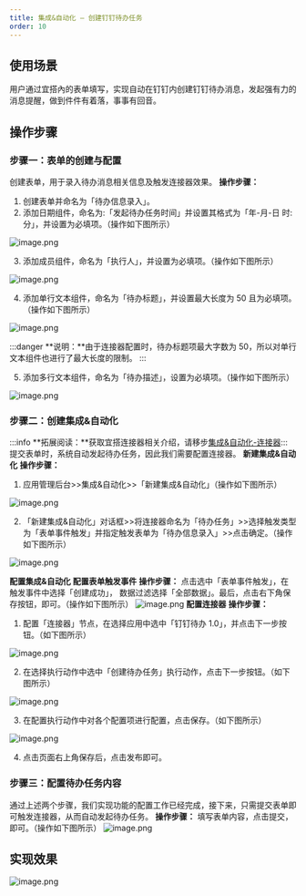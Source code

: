 ```yaml
---
title: 集成&自动化 — 创建钉钉待办任务
order: 10
---
```


## 使用场景

用户通过宜搭內的表单填写，实现自动在钉钉内创建钉钉待办消息，发起强有力的消息提醒，做到件件有着落，事事有回音。

## 操作步骤

### 步骤一：表单的创建与配置

创建表单，用于录入待办消息相关信息及触发连接器效果。
**操作步骤：**

1. 创建表单并命名为「待办信息录入」。
1. 添加日期组件，命名为:「发起待办任务时间」并设置其格式为「年-月-日 时:分」，并设置为必填项。（操作如下图所示）

![image.png](https://img.alicdn.com/imgextra/i1/O1CN016heX7L1zrKv4fchz8_!!6000000006767-2-tps-1920-955.png)
​

3. 添加成员组件，命名为「执行人」，并设置为必填项。（操作如下图所示）

![image.png](https://img.alicdn.com/imgextra/i4/O1CN0110L52Y1VWKHLzrtBm_!!6000000002660-2-tps-1920-955.png)
​

4. 添加单行文本组件，命名为「待办标题」，并设置最大长度为 50 且为必填项。（操作如下图所示）

![image.png](https://img.alicdn.com/imgextra/i1/O1CN01SZ6LnP28KCoTjxQpk_!!6000000007913-2-tps-1917-976.png)

:::danger
**说明：**由于连接器配置时，待办标题项最大字数为 50，所以对单行文本组件也进行了最大长度的限制。
:::

5. 添加多行文本组件，命名为「待办描述」，设置为必填项。（操作如下图所示）

![image.png](https://img.alicdn.com/imgextra/i3/O1CN01yyCmuM1MLUMkc7prx_!!6000000001418-2-tps-1909-974.png)
### 步骤二：创建集成&自动化

:::info
**拓展阅读：**获取宜搭连接器相关介绍，请移步[集成&自动化-连接器](https://www.yuque.com/yida/support/zevvr1?view=doc_embed)​
:::
提交表单时，系统自动发起待办任务，因此我们需要配置连接器。
**新建集成&自动化**
**操作步骤：**

1. 应用管理后台>>集成&自动化>>「新建集成&自动化」（操作如下图所示）

![image.png](https://img.alicdn.com/imgextra/i3/O1CN01nfZc9J1FDWA6WXScZ_!!6000000000453-2-tps-2878-1594.png)
​

2. 「新建集成&自动化」对话框>>将连接器命名为「待办任务」>>选择触发类型为「表单事件触发」并指定触发表单为「待办信息录入」>>点击确定。（操作如下图所示）

![image.png](https://img.alicdn.com/imgextra/i2/O1CN01K9AsXi22MbBaKFjeW_!!6000000007106-2-tps-2878-1592.png)
​

**配置集成&自动化**
**配置表单触发事件**
**操作步骤：**
点击选中「表单事件触发」，在触发事件中选择「创建成功」， 数据过滤选择「全部数据」。最后，点击右下角保存按钮，即可。（操作如下图所示）
![image.png](https://img.alicdn.com/imgextra/i2/O1CN01JEZrU41tEy2rnbnkj_!!6000000005871-2-tps-1920-955.png)
**配置连接器**
**操作步骤：**

1. 配置「连接器」节点，在选择应用中选中「钉钉待办 1.0」，并点击下一步按钮。（如下图所示）

![image.png](https://img.alicdn.com/imgextra/i1/O1CN01BkzEMk26K5Tgx1Tu8_!!6000000007642-2-tps-1920-955.png)
​

2. 在选择执行动作中选中「创建待办任务」执行动作，点击下一步按钮。（如下图所示）

![image.png](https://img.alicdn.com/imgextra/i2/O1CN01hbcDp81eUnV11IntX_!!6000000003875-2-tps-1920-955.png)

3. 在配置执行动作中对各个配置项进行配置，点击保存。（如下图所示）

![image.png](https://img.alicdn.com/imgextra/i3/O1CN01rz0EyJ1njkycca7YI_!!6000000005126-2-tps-1920-955.png)
​

4. 点击页面右上角保存后，点击发布即可。

### 步骤三：配置待办任务内容

通过上述两个步骤，我们实现功能的配置工作已经完成，接下来，只需提交表单即可触发连接器，从而自动发起待办任务。
**操作步骤：**
填写表单内容，点击提交，即可。（操作如下图所示）
![image.png](https://img.alicdn.com/imgextra/i2/O1CN01LTSfGG1Nf0rhZgXSm_!!6000000001596-2-tps-1920-955.png)

## 实现效果

![image.png](https://img.alicdn.com/imgextra/i2/O1CN01xuRO1t1qYFsYSRZxu_!!6000000005507-2-tps-1920-1042.png)
